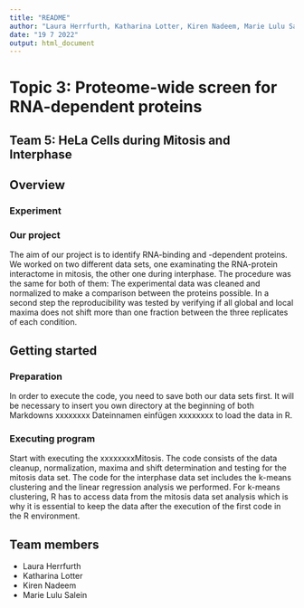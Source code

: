 ```yaml
---
title: "README"
author: "Laura Herrfurth, Katharina Lotter, Kiren Nadeem, Marie Lulu Salein"
date: "19 7 2022"
output: html_document
---
```


# Topic 3: Proteome-wide screen for RNA-dependent proteins
## Team 5: HeLa Cells during Mitosis and Interphase


## Overview

### Experiment 

### Our project

The aim of our project is to identify RNA-binding and -dependent proteins. We worked on two different data sets, one examinating the RNA-protein interactome in mitosis, the other one during interphase. The procedure was the same for both of them: The experimental data was cleaned and normalized to make a comparison between the proteins possible. In a second step the reproducibility was tested by verifying if all global and local maxima does not shift more than one fraction between the three replicates of each condition.

## Getting started

### Preparation

In order to execute the code, you need to save both our data sets first. It will be necessary to insert you own directory at the beginning of both Markdowns xxxxxxxx Dateinnamen einfügen xxxxxxxx to load the data in R. 

### Executing program

Start with executing the xxxxxxxxMitosis. The code consists of the data cleanup, normalization, maxima and shift determination and testing for the mitosis data set.
The code for the interphase data set includes the k-means clustering and the linear regression analysis we performed. For k-means clustering, R has to access data from the mitosis data set analysis which is why it is essential to keep the data after the execution of the first code in the R environment.

## Team members

- Laura Herrfurth
- Katharina Lotter
- Kiren Nadeem
- Marie Lulu Salein